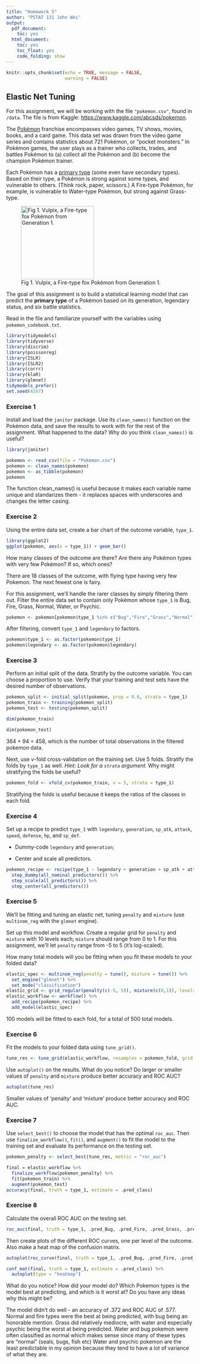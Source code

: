```yaml
---
title: "Homework 5"
author: "PSTAT 131 John Wei"
output:
  pdf_document:
    toc: yes
  html_document:
    toc: yes
    toc_float: yes
    code_folding: show
---
```


```r
knitr::opts_chunk$set(echo = TRUE, message = FALSE,
                      warning = FALSE)
```

## Elastic Net Tuning

For this assignment, we will be working with the file `"pokemon.csv"`, found in `/data`. The file is from Kaggle: <https://www.kaggle.com/abcsds/pokemon>.

The [Pokémon](https://www.pokemon.com/us/) franchise encompasses video games, TV shows, movies, books, and a card game. This data set was drawn from the video game series and contains statistics about 721 Pokémon, or "pocket monsters." In Pokémon games, the user plays as a trainer who collects, trades, and battles Pokémon to (a) collect all the Pokémon and (b) become the champion Pokémon trainer.

Each Pokémon has a [primary type](https://bulbapedia.bulbagarden.net/wiki/Type) (some even have secondary types). Based on their type, a Pokémon is strong against some types, and vulnerable to others. (Think rock, paper, scissors.) A Fire-type Pokémon, for example, is vulnerable to Water-type Pokémon, but strong against Grass-type.

![Fig 1. Vulpix, a Fire-type fox Pokémon from Generation 1.](images/vulpix.png){width="196"}

The goal of this assignment is to build a statistical learning model that can predict the **primary type** of a Pokémon based on its generation, legendary status, and six battle statistics.

Read in the file and familiarize yourself with the variables using `pokemon_codebook.txt`.

```r
library(tidymodels)
library(tidyverse)
library(discrim)
library(poissonreg)
library(ISLR)
library(ISLR2)
library(corrr)
library(klaR)
library(glmnet)
tidymodels_prefer()
set.seed(4167)
```

### Exercise 1

Install and load the `janitor` package. Use its `clean_names()` function on the Pokémon data, and save the results to work with for the rest of the assignment. What happened to the data? Why do you think `clean_names()` is useful?

```r
library(janitor)
```

```r
pokemon <- read_csv(file = "Pokemon.csv")
pokemon <- clean_names(pokemon)
pokemon <- as_tibble(pokemon)
pokemon
```

The function clean_names() is useful because it makes each variable name unique and standarizes them - it replaces spaces with underscores and changes the letter casing.

### Exercise 2

Using the entire data set, create a bar chart of the outcome variable, `type_1`.

```r
library(ggplot2)
ggplot(pokemon, aes(x = type_1)) + geom_bar()
```

How many classes of the outcome are there? Are there any Pokémon types with very few Pokémon? If so, which ones?

There are 18 classes of the outcome, with flying type having very few Pokemon. The next fewest one is fairy.

For this assignment, we'll handle the rarer classes by simply filtering them out. Filter the entire data set to contain only Pokémon whose `type_1` is Bug, Fire, Grass, Normal, Water, or Psychic.

```r
pokemon <- pokemon[pokemon$type_1 %in% c("Bug","Fire","Grass","Normal","Water","Psychic"), ]
```


After filtering, convert `type_1` and `legendary` to factors.


```r
pokemon$type_1 <- as.factor(pokemon$type_1)
pokemon$legendary <- as.factor(pokemon$legendary)
```

### Exercise 3

Perform an initial split of the data. Stratify by the outcome variable. You can choose a proportion to use. Verify that your training and test sets have the desired number of observations.

```r
pokemon_split <- initial_split(pokemon, prop = 0.8, strata = type_1)
pokemon_train <- training(pokemon_split)
pokemon_test <- testing(pokemon_split)
```

```r
dim(pokemon_train)
```

```r
dim(pokemon_test)
```

364 + 94 = 458, which is the number of total observations in the filtered pokemon data.

Next, use *v*-fold cross-validation on the training set. Use 5 folds. Stratify the folds by `type_1` as well. *Hint: Look for a `strata` argument.* Why might stratifying the folds be useful?


```r
pokemon_fold <- vfold_cv(pokemon_train, v = 5, strata = type_1)
```

Stratifying the folds is useful because it keeps the ratios of the classes in each fold.

### Exercise 4

Set up a recipe to predict `type_1` with `legendary`, `generation`, `sp_atk`, `attack`, `speed`, `defense`, `hp`, and `sp_def`.

- Dummy-code `legendary` and `generation`;

- Center and scale all predictors.

```r
pokemon_recipe <- recipe(type_1 ~ legendary + generation + sp_atk + attack + speed + defense + hp + sp_def, pokemon_train) %>%
  step_dummy(all_nominal_predictors()) %>%
  step_scale(all_predictors()) %>%
  step_center(all_predictors())
```

### Exercise 5

We'll be fitting and tuning an elastic net, tuning `penalty` and `mixture` (use `multinom_reg` with the `glmnet` engine).

Set up this model and workflow. Create a regular grid for `penalty` and `mixture` with 10 levels each; `mixture` should range from 0 to 1. For this assignment, we'll let `penalty` range from -5 to 5 (it's log-scaled).

How many total models will you be fitting when you fit these models to your folded data?

```r
elastic_spec <- multinom_reg(penalty = tune(), mixture = tune()) %>%
  set_engine("glmnet") %>%
  set_mode("classification")
elastic_grid <- grid_regular(penalty(c(-5, 5)), mixture(c(0,1)), levels = 10)
elastic_workflow <- workflow() %>%
  add_recipe(pokemon_recipe) %>%
  add_model(elastic_spec)
```

100 models will be fitted to each fold, for a total of 500 total models.

### Exercise 6

Fit the models to your folded data using `tune_grid()`.

```r
tune_res <- tune_grid(elastic_workflow, resamples = pokemon_fold, grid = elastic_grid)
```

Use `autoplot()` on the results. What do you notice? Do larger or smaller values of `penalty` and `mixture` produce better accuracy and ROC AUC?

```r
autoplot(tune_res)
```

Smaller values of 'penalty' and 'mixture' produce better accuracy and ROC AUC.

### Exercise 7

Use `select_best()` to choose the model that has the optimal `roc_auc`. Then use `finalize_workflow()`, `fit()`, and `augment()` to fit the model to the training set and evaluate its performance on the testing set.

```r
pokemon_penalty <- select_best(tune_res, metric = "roc_auc")
```

```r
final = elastic_workflow %>%
  finalize_workflow(pokemon_penalty) %>%
  fit(pokemon_train) %>%
  augment(pokemon_test)
accuracy(final, truth = type_1, estimate = .pred_class)
```

### Exercise 8

Calculate the overall ROC AUC on the testing set.

```r
roc_auc(final, truth = type_1, .pred_Bug, .pred_Fire, .pred_Grass, .pred_Normal, .pred_Water, .pred_Psychic)
```


Then create plots of the different ROC curves, one per level of the outcome. Also make a heat map of the confusion matrix.

```r
autoplot(roc_curve(final, truth = type_1, .pred_Bug, .pred_Fire, .pred_Grass, .pred_Normal, .pred_Water, .pred_Psychic))
```

```r
conf_mat(final, truth = type_1, estimate = .pred_class) %>%
  autoplot(type = "heatmap")
```


What do you notice? How did your model do? Which Pokemon types is the model best at predicting, and which is it worst at? Do you have any ideas why this might be?

The model didn't do well - an accuracy of .372 and ROC AUC of .577. Normal and fire types were the best at being predicted, with bug being an honorable mention. Grass did relatively mediocre, with water and especially psychic being the worst at being predicted. Water and bug pokemon were often classified as normal which makes sense since many of these types are "normal" (seals, bugs, fish etc) Water and psychic pokemon are the least predictable in my opinion because they tend to have a lot of variance of what they are.
